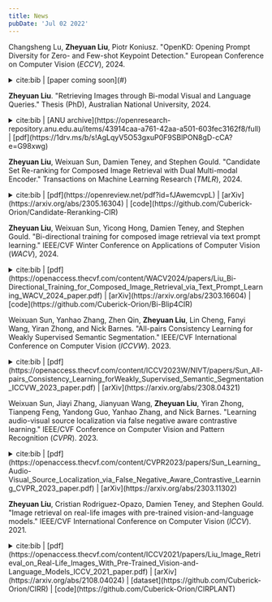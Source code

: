 ```yaml
---
title: News
pubDate: 'Jul 02 2022'
---
```



<div class="research_h1">

Changsheng Lu, __Zheyuan Liu__, Piotr Koniusz. "OpenKD: Opening Prompt Diversity for Zero- and Few-shot Keypoint Detection."
European Conference on Computer Vision (*ECCV*), 2024.

<details>
<summary>
<span class='inline'> cite:bib |  [paper coming soon](#) </span> 
</summary>
<p>
  ```bibtex
    coming soon
  ```
</p>
</details>
</div>

<div class="research_h1">

__Zheyuan Liu__. "Retrieving Images through Bi-modal Visual and Language Queries."
Thesis (PhD), Australian National University, 2024.


<details>
<summary>
<span class='inline'> cite:bib |  [ANU archive](https://openresearch-repository.anu.edu.au/items/43914caa-a761-42aa-a501-603fec3162f8/full) | [pdf](https://1drv.ms/b/s!AgLqyV5O53gxuP0F9SBlPON8gD-cCA?e=G98xwg) </span> 
</summary>
<p>
  ```bibtex
    @phdthesis{liu2024retrieving,
    title={Retrieving Images through Bi-modal Visual and Language Queries},
    author={Liu, Zheyuan},
    school={The Australian National University},
    year={2024}
  }
  ```
</p>
</details>
</div>

<div class="research_h1">

__Zheyuan Liu__, Weixuan Sun, Damien Teney, and Stephen Gould. "Candidate Set Re-ranking for Composed Image Retrieval with Dual Multi-modal Encoder."
Transactions on Machine Learning Research (*TMLR*), 2024.

<details>
<summary>
<span class='inline'> cite:bib |  [pdf](https://openreview.net/pdf?id=fJAwemcvpL) | [arXiv](https://arxiv.org/abs/2305.16304) | [code](https://github.com/Cuberick-Orion/Candidate-Reranking-CIR) </span> 
</summary>
<p>
  ```bibtex
    @article{liu2024candidate,
      title={Candidate Set Re-ranking for Composed Image Retrieval with Dual Multi-modal Encoder},
      author={Zheyuan Liu and Weixuan Sun and Damien Teney and Stephen Gould},
      journal={Transactions on Machine Learning Research},
      issn={2835-8856},
      year={2024},
      url={https://openreview.net/forum?id=fJAwemcvpL},
      note={}
    }
  ```
</p>
</details>
</div>

<div class="research_h1">

__Zheyuan Liu__, Weixuan Sun, Yicong Hong, Damien Teney, and Stephen Gould. "Bi-directional training for composed image retrieval via text prompt learning."
IEEE/CVF Winter Conference on Applications of Computer Vision (*WACV*), 2024.

<details>
<summary>
<span class='inline'> cite:bib |  [pdf](https://openaccess.thecvf.com/content/WACV2024/papers/Liu_Bi-Directional_Training_for_Composed_Image_Retrieval_via_Text_Prompt_Learning_WACV_2024_paper.pdf) | [arXiv](https://arxiv.org/abs/2303.16604) | [code](https://github.com/Cuberick-Orion/Bi-Blip4CIR) </span> 
</summary>
<p>
  ```bibtex
    @InProceedings{Liu_2024_WACV,
      author={Liu, Zheyuan and Sun, Weixuan and Hong, Yicong and Teney, Damien and Gould, Stephen},
      title={Bi-Directional Training for Composed Image Retrieval via Text Prompt Learning},
      booktitle={Proceedings of the IEEE/CVF Winter Conference on Applications of Computer Vision (WACV)},
      month={January},
      year={2024},
      pages={5753-5762}
    }
  ```
</p>
</details>
</div>

<div class="research_h1">

Weixuan Sun, Yanhao Zhang, Zhen Qin, __Zheyuan Liu__, Lin Cheng, Fanyi Wang, Yiran Zhong, and Nick Barnes. "All-pairs Consistency Learning for Weakly Supervised Semantic Segmentation."
IEEE/CVF International Conference on Computer Vision  (*ICCVW*). 2023.

<details>
<summary>
<span class='inline'> cite:bib |  [pdf](https://openaccess.thecvf.com/content/ICCV2023W/NIVT/papers/Sun_All-pairs_Consistency_Learning_forWeakly_Supervised_Semantic_Segmentation_ICCVW_2023_paper.pdf) | [arXiv](https://arxiv.org/abs/2308.04321) </span> 
</summary>
<p>
  ```bibtex
    @InProceedings{Sun_2023_ICCV,
      author={Sun, Weixuan and Zhang, Yanhao and Qin, Zhen and Liu, Zheyuan and Cheng, Lin and Wang, Fanyi and Zhong, Yiran and Barnes, Nick},
      title={All-pairs Consistency Learning forWeakly Supervised Semantic Segmentation},
      booktitle={Proceedings of the IEEE/CVF International Conference on Computer Vision (ICCV) Workshops},
      month={October},
      year={2023},
      pages={826-837}
    }
  ```
</p>
</details>
</div>

<div class="research_h1">

Weixuan Sun, Jiayi Zhang, Jianyuan Wang, __Zheyuan Liu__, Yiran Zhong, Tianpeng Feng, Yandong Guo, Yanhao Zhang, and Nick Barnes. "Learning audio-visual source localization via false negative aware contrastive learning."
IEEE/CVF Conference on Computer Vision and Pattern Recognition (*CVPR*). 2023.

<details>
<summary>
<span class='inline'> cite:bib |  [pdf](https://openaccess.thecvf.com/content/CVPR2023/papers/Sun_Learning_Audio-Visual_Source_Localization_via_False_Negative_Aware_Contrastive_Learning_CVPR_2023_paper.pdf) | [arXiv](https://arxiv.org/abs/2303.11302) </span> 
</summary>
<p>
  ```bibtex
    @InProceedings{Sun_2023_CVPR,
      author={Sun, Weixuan and Zhang, Jiayi and Wang, Jianyuan and Liu, Zheyuan and Zhong, Yiran and Feng, Tianpeng and Guo, Yandong and Zhang, Yanhao and Barnes, Nick},
      title={Learning Audio-Visual Source Localization via False Negative Aware Contrastive Learning},
      booktitle={Proceedings of the IEEE/CVF Conference on Computer Vision and Pattern Recognition (CVPR)},
      month={June},
      year={2023},
      pages={6420-6429}
    }
  ```
</p>
</details>
</div>

<div class="research_h1">

__Zheyuan Liu__, Cristian Rodriguez-Opazo, Damien Teney, and Stephen Gould. "Image retrieval on real-life images with pre-trained vision-and-language models."
IEEE/CVF International Conference on Computer Vision (*ICCV*). 2021.

<details>
<summary>
<span class='inline'> cite:bib |  [pdf](https://openaccess.thecvf.com/content/ICCV2021/papers/Liu_Image_Retrieval_on_Real-Life_Images_With_Pre-Trained_Vision-and-Language_Models_ICCV_2021_paper.pdf) | [arXiv](https://arxiv.org/abs/2108.04024) | [dataset](https://github.com/Cuberick-Orion/CIRR) | [code](https://github.com/Cuberick-Orion/CIRPLANT) </span> 
</summary>
<p>
  ```bibtex
    @InProceedings{Liu_2021_ICCV,
      author={Liu, Zheyuan and Rodriguez-Opazo, Cristian and Teney, Damien and Gould, Stephen},
      title ={Image Retrieval on Real-Life Images With Pre-Trained Vision-and-Language Models},
      booktitle={Proceedings of the IEEE/CVF International Conference on Computer Vision (ICCV)},
      month={October},
      year={2021},
      pages={2125-2134}
    }
  ```
</p>
</details>
</div>
